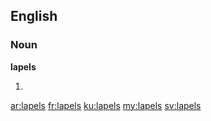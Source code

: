 ==English==

===Noun===
'''lapels'''

# {{plural of|[[lapel]]}}

[[ar:lapels]]
[[fr:lapels]]
[[ku:lapels]]
[[my:lapels]]
[[sv:lapels]]